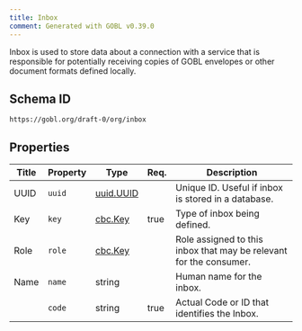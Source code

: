 ```yaml
---
title: Inbox
comment: Generated with GOBL v0.39.0
---
```


Inbox is used to store data about a connection with a service that is responsible for potentially receiving copies of GOBL envelopes or other document formats defined locally.

## Schema ID

`https://gobl.org/draft-0/org/inbox`

## Properties

| Title | Property | Type                            | Req. | Description                                                        |
|-------|----------|---------------------------------|------|--------------------------------------------------------------------|
| UUID  | `uuid`   | [uuid.UUID](/draft-0/uuid/uuid) |      | Unique ID. Useful if inbox is stored in a database.                |
| Key   | `key`    | [cbc.Key](/draft-0/cbc/key)     | true | Type of inbox being defined.                                       |
| Role  | `role`   | [cbc.Key](/draft-0/cbc/key)     |      | Role assigned to this inbox that may be relevant for the consumer. |
| Name  | `name`   | string                          |      | Human name for the inbox.                                          |
|       | `code`   | string                          | true | Actual Code or ID that identifies the Inbox.                       |


